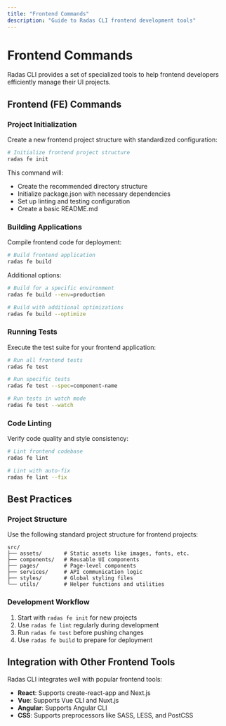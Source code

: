 ```yaml
---
title: "Frontend Commands"
description: "Guide to Radas CLI frontend development tools"
---
```


# Frontend Commands

Radas CLI provides a set of specialized tools to help frontend developers efficiently manage their UI projects.

## Frontend (FE) Commands

### Project Initialization

Create a new frontend project structure with standardized configuration:

```bash
# Initialize frontend project structure
radas fe init
```

This command will:
- Create the recommended directory structure
- Initialize package.json with necessary dependencies
- Set up linting and testing configuration
- Create a basic README.md

### Building Applications

Compile frontend code for deployment:

```bash
# Build frontend application
radas fe build
```

Additional options:
```bash
# Build for a specific environment
radas fe build --env=production

# Build with additional optimizations
radas fe build --optimize
```

### Running Tests

Execute the test suite for your frontend application:

```bash
# Run all frontend tests
radas fe test

# Run specific tests
radas fe test --spec=component-name

# Run tests in watch mode
radas fe test --watch
```

### Code Linting

Verify code quality and style consistency:

```bash
# Lint frontend codebase
radas fe lint

# Lint with auto-fix
radas fe lint --fix
```

## Best Practices

### Project Structure

Use the following standard project structure for frontend projects:

```
src/
├── assets/       # Static assets like images, fonts, etc.
├── components/   # Reusable UI components
├── pages/        # Page-level components
├── services/     # API communication logic
├── styles/       # Global styling files
└── utils/        # Helper functions and utilities
```

### Development Workflow

1. Start with `radas fe init` for new projects
2. Use `radas fe lint` regularly during development
3. Run `radas fe test` before pushing changes
4. Use `radas fe build` to prepare for deployment

## Integration with Other Frontend Tools

Radas CLI integrates well with popular frontend tools:

- **React**: Supports create-react-app and Next.js
- **Vue**: Supports Vue CLI and Nuxt.js
- **Angular**: Supports Angular CLI
- **CSS**: Supports preprocessors like SASS, LESS, and PostCSS
